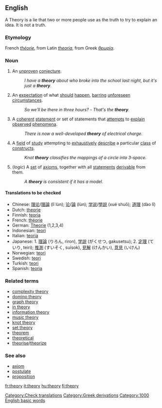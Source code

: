 ==English==

A Theory is a lie that two or more people use as the truth to try to explain an idea. It is not a truth.

===Etymology===
French ''[[théorie]]'', from Latin ''[[theoria]]'', from Greek ''[[θεωρία]]''.

===Noun===
{{en-noun|theory|theories}}

#{{countable}} An [[unproven]] [[conjecture]].
#: ''I have a '''theory''' about who broke into the school last night, but it's just a '''theory'''.''
#{{uncountable}} An [[expectation]] of what [[should]] [[happen]], [[barring]] [[unforeseen]] [[circumstances]].
#: ''So we'll be there in three hours?'' - ''That's the '''theory'''.''
#{{countable}} {{science}}  A [[coherent]] [[statement]] or set of statements that [[attempt]]s to [[explain]] [[observe]]d [[phenomenon|phenomena]].
#: ''There is now a well-developed '''theory''' of electrical charge.''
#{{uncountable}} {{mathematics}} A [[field]] of [[study]] attempting to [[exhaustive]]ly [[describe]] a particular [[class]] of [[construct]]s. <!-- Not quite broad enough to include "music theory".  Where do we put that? -->
#: ''Knot '''theory''' classifies the mappings of a circle into 3-space.''
#{{countable}} (''logic'') A [[set]] of [[axiom]]s, together with all [[statement]]s [[derivable]] from them.
#: ''A '''theory''' is consistent if it has a model.''

====Translations to be checked====
*Chinese: [[理论]]/[[理論]] (lǐ lùn); [[论]]/[[論]] (lùn); [[学说]]/[[學説]] (xué shuō); [[道理]] (dào lǐ)
*Dutch: [[theorie]]
*Finnish: [[teoria]]
*French: [[théorie]] {{f}}
*German: [[Theorie]] {{f}} (1,2,3,4)
*Indonesian: [[teori]]
*Italian: [[teoria]] {{f}}
*Japanese: 1. [[理論]] (りろん, riron), [[学説]] (がくせつ, gakusetsu); 2. [[定理]] (ていり, teiri); [[推測]] (すいそく, suisok), [[見解]] (けんかい), [[意見]] (いけん)
*Norwegian: [[teori]] {{m}}
*Swedish: [[teori]]
*Turkish: [[teori]]
*Spanish: [[teoria]]

===Related terms===
*[[complexity theory]]
*[[domino theory]]
*[[graph theory]]
*[[in theory]]
*[[information theory]]
*[[music theory]]
*[[knot theory]]
*[[set theory]]
*[[theorem]]
*[[theoretical]]
*[[theorise]]/[[theorize]]

===See also===
*[[axiom]]
*[[postulate]]
*[[proposition]]

[[Category:Check translations]]
[[Category:Greek derivations]]
[[Category:1000 English basic words]]

[[fr:theory]]
[[it:theory]]
[[hu:theory]]
[[fi:theory]]